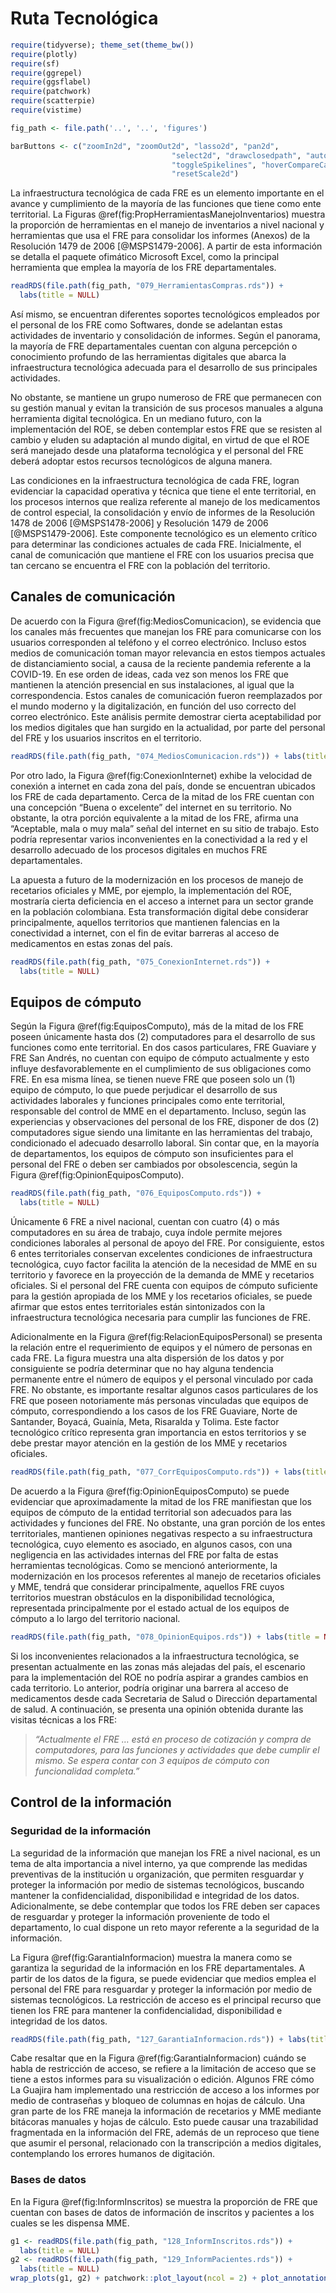 # Ruta Tecnológica

```r
require(tidyverse); theme_set(theme_bw())
require(plotly)
require(sf)
require(ggrepel)
require(ggsflabel)
require(patchwork)
require(scatterpie)
require(vistime)

fig_path <- file.path('..', '..', 'figures')

barButtons <- c("zoomIn2d", "zoomOut2d", "lasso2d", "pan2d", 
                                    "select2d", "drawclosedpath", "autoScale2d", "zoom2", 
                                    "toggleSpikelines", "hoverCompareCartesian", "hoverClosestCartesian", 
                                    "resetScale2d")
```

\maxdeadcycles=1000

La infraestructura tecnológica de cada FRE es un elemento importante en el avance y cumplimiento de la mayoría de las funciones que tiene como ente territorial. La Figuras \@ref(fig:PropHerramientasManejoInventarios) muestra la proporción de herramientas en el manejo de inventarios a nivel nacional y herramientas que usa el FRE para consolidar los informes (Anexos) de la Resolución 1479 de 2006 [@MSPS1479-2006]. A partir de esta información se detalla el paquete ofimático Microsoft Excel, como la principal herramienta que emplea la mayoría de los FRE departamentales.

```r
readRDS(file.path(fig_path, "079_HerramientasCompras.rds")) +
  labs(title = NULL)
```

Así mismo, se encuentran diferentes soportes tecnológicos empleados por el personal de los FRE como Softwares, donde se adelantan estas actividades de inventario y consolidación de informes. Según el panorama, la mayoría de FRE departamentales cuentan con alguna percepción o conocimiento profundo de las herramientas digitales que abarca la infraestructura tecnológica adecuada para el desarrollo de sus principales actividades.

No obstante, se mantiene un grupo numeroso de FRE que permanecen con su gestión manual y evitan la transición de sus procesos manuales a alguna herramienta digital tecnológica. En un mediano futuro, con la implementación del ROE, se deben contemplar estos FRE que se resisten al cambio y eluden su adaptación al mundo digital, en virtud de que el ROE será manejado desde una plataforma tecnológica y el personal del FRE deberá adoptar estos recursos tecnológicos de alguna manera.

Las condiciones en la infraestructura tecnológica de cada FRE, logran evidenciar la capacidad operativa y técnica que tiene el ente territorial, en los procesos internos que realiza referente al manejo de los medicamentos de control especial, la consolidación y envío de informes de la Resolución 1478 de 2006 [@MSPS1478-2006] y Resolución 1479 de 2006 [@MSPS1479-2006]. Este componente tecnológico es un elemento crítico para determinar las condiciones actuales de cada FRE. Inicialmente, el canal de comunicación que mantiene el FRE con los usuarios precisa que tan cercano se encuentra el FRE con la población del territorio.

## Canales de comunicación

De acuerdo con la Figura \@ref(fig:MediosComunicacion), se evidencia que los canales más frecuentes que manejan los FRE para comunicarse con los usuarios corresponden al teléfono y el correo electrónico. Incluso estos medios de comunicación toman mayor relevancia en estos tiempos actuales de distanciamiento social, a causa de la reciente pandemia referente a la COVID-19. En ese orden de ideas, cada vez son menos los FRE que mantienen la atención presencial en sus instalaciones, al igual que la correspondencia. Estos canales de comunicación fueron reemplazados por el mundo moderno y la digitalización, en función del uso correcto del correo electrónico. Este análisis permite demostrar cierta aceptabilidad por los medios digitales que han surgido en la actualidad, por parte del personal del FRE y los usuarios inscritos en el territorio.

```r
readRDS(file.path(fig_path, "074_MediosComunicacion.rds")) + labs(title = NULL)
```

Por otro lado, la Figura \@ref(fig:ConexionInternet) exhibe la velocidad de conexión a internet en cada zona del país, donde se encuentran ubicados los FRE de cada departamento. Cerca de la mitad de los FRE cuentan con una concepción “Buena o excelente” del internet en su territorio. No obstante, la otra porción equivalente a la mitad de los FRE, afirma una “Aceptable, mala o muy mala” señal del internet en su sitio de trabajo. Esto podría representar varios inconvenientes en la conectividad a la red y el desarrollo adecuado de los procesos digitales en muchos FRE departamentales.

La apuesta a futuro de la modernización en los procesos de manejo de recetarios oficiales y MME, por ejemplo, la implementación del ROE, mostraría cierta deficiencia en el acceso a internet para un sector grande en la población colombiana. Esta transformación digital debe considerar principalmente, aquellos territorios que mantienen falencias en la conectividad a internet, con el fin de evitar barreras al acceso de medicamentos en estas zonas del país.

```r
readRDS(file.path(fig_path, "075_ConexionInternet.rds")) + 
  labs(title = NULL)
```

## Equipos de cómputo

Según la Figura \@ref(fig:EquiposComputo), más de la mitad de los FRE poseen únicamente hasta dos (2) computadores para el desarrollo de sus funciones como ente territorial. En dos casos particulares, FRE Guaviare y FRE San Andrés, no cuentan con equipo de cómputo actualmente y esto influye desfavorablemente en el cumplimiento de sus obligaciones como FRE. En esa misma línea, se tienen nueve FRE que poseen solo un (1) equipo de cómputo, lo que puede perjudicar el desarrollo de sus actividades laborales y funciones principales como ente territorial, responsable del control de MME en el departamento. Incluso, según las experiencias y observaciones del personal de los FRE, disponer de dos (2) computadores sigue siendo una limitante en las herramientas del trabajo, condicionado el adecuado desarrollo laboral. Sin contar que, en la mayoría de departamentos, los equipos de cómputo son insuficientes para el personal del FRE o deben ser cambiados por obsolescencia, según la Figura \@ref(fig:OpinionEquiposComputo).

```r
readRDS(file.path(fig_path, "076_EquiposComputo.rds")) + 
  labs(title = NULL)
```

Únicamente 6 FRE a nivel nacional, cuentan con cuatro (4) o más computadores en su área de trabajo, cuya índole permite mejores condiciones laborales al personal de apoyo del FRE. Por consiguiente, estos 6 entes territoriales conservan excelentes condiciones de infraestructura tecnológica, cuyo factor facilita la atención de la necesidad de MME en su territorio y favorece en la proyección de la demanda de MME y recetarios oficiales. Si el personal del FRE cuenta con equipos de cómputo suficiente para la gestión apropiada de los MME y los recetarios oficiales, se puede afirmar que estos entes territoriales están sintonizados con la infraestructura tecnológica necesaria para cumplir las funciones de FRE.

Adicionalmente en la Figura \@ref(fig:RelacionEquiposPersonal) se presenta la relación entre el requerimiento de equipos y el número de personas en cada FRE. La figura muestra una alta dispersión de los datos y por consiguiente se podría determinar que no hay alguna tendencia permanente entre el número de equipos y el personal vinculado por cada FRE. No obstante, es importante resaltar algunos casos particulares de los FRE que poseen notoriamente más personas vinculadas que equipos de cómputo, correspondiendo a los casos de los FRE Guaviare, Norte de Santander, Boyacá, Guainía, Meta, Risaralda y Tolima. Este factor tecnológico crítico representa gran importancia en estos territorios y se debe prestar mayor atención en la gestión de los MME y recetarios oficiales. 

```r
readRDS(file.path(fig_path, "077_CorrEquiposComputo.rds")) + labs(title = NULL)
```

De acuerdo a la Figura \@ref(fig:OpinionEquiposComputo) se puede evidenciar que aproximadamente la mitad de los FRE manifiestan que los equipos de cómputo de la entidad territorial son adecuados para las actividades y funciones del FRE. No obstante, una gran porción de los entes territoriales, mantienen opiniones negativas respecto a su infraestructura tecnológica, cuyo elemento es asociado, en algunos casos, con una negligencia en las actividades internas del FRE por falta de estas herramientas tecnológicas. Como se mencionó anteriormente, la modernización en los procesos referentes al manejo de recetarios oficiales y MME, tendrá que considerar principalmente, aquellos FRE cuyos territorios muestran obstáculos en la disponibilidad tecnológica, representada principalmente por el estado actual de los equipos de cómputo a lo largo del territorio nacional.

```r
readRDS(file.path(fig_path, "078_OpinionEquipos.rds")) + labs(title = NULL)
```

Si los inconvenientes relacionados a la infraestructura tecnológica, se presentan actualmente en las zonas más alejadas del país, el escenario para la implementación del ROE no podría aspirar a grandes cambios en cada territorio. Lo anterior, podría originar una barrera al acceso de medicamentos desde cada Secretaria de Salud o Dirección departamental de salud. A continuación, se presenta una opinión obtenida durante las visitas técnicas a los FRE:

> *"Actualmente el FRE ... está en proceso de cotización y compra de computadores, para las funciones y actividades que debe cumplir el mismo. Se espera contar con 3 equipos de cómputo con funcionalidad completa."*

## Control de la información 

### Seguridad de la información

La seguridad de la información que manejan los FRE a nivel nacional, es un tema de alta importancia a nivel interno, ya que comprende las medidas preventivas de la institución u organización, que permiten resguardar y proteger la información por medio de sistemas tecnológicos, buscando mantener la confidencialidad, disponibilidad e integridad de los datos. Adicionalmente, se debe contemplar que todos los FRE deben ser capaces de resguardar y proteger la información proveniente de todo el departamento, lo cual dispone un reto mayor referente a la seguridad de la información.

La Figura \@ref(fig:GarantiaInformacion) muestra la manera como se garantiza la seguridad de la información en los FRE departamentales. A partir de los datos de la figura, se puede evidenciar que medios emplea el personal del FRE para resguardar y proteger la información por medio de sistemas tecnológicos.  La restricción de acceso es el principal recurso que tienen los FRE para mantener la confidencialidad, disponibilidad e integridad de los datos.

```r
readRDS(file.path(fig_path, "127_GarantiaInformacion.rds")) + labs(title = NULL)
```

Cabe resaltar que en la Figura \@ref(fig:GarantiaInformacion) cuándo se habla de restricción de acceso, se refiere a la limitación de acceso que se tiene a estos informes para su visualización o edición. Algunos FRE cómo La Guajira ham implementado una restricción de acceso a los informes por medio de contraseñas y bloqueo de columnas en hojas de cálculo. Una gran parte de los FRE maneja la información de recetarios y MME mediante bitácoras manuales y hojas de cálculo. Esto puede causar una trazabilidad fragmentada en la información del FRE, además de un reproceso que tiene que asumir el personal, relacionado con la transcripción a medios digitales, contemplando los errores humanos de digitación.

### Bases de datos

En la Figura \@ref(fig:InformInscritos) se muestra la proporción de FRE que cuentan con bases de datos de información de inscritos y pacientes a los cuales se les dispensa MME.

```r
g1 <- readRDS(file.path(fig_path, "128_InformInscritos.rds")) + 
  labs(title = NULL)
g2 <- readRDS(file.path(fig_path, "129_InformPacientes.rds")) + 
  labs(title = NULL)
wrap_plots(g1, g2) + patchwork::plot_layout(ncol = 2) + plot_annotation(tag_level = 'A')
```

<!-- ```{r InformPacientes, echo=FALSE, warning=FALSE, fig.cap='Proporción de FRE que cuenta con una ', fig.width=6, fig.height=4, fig.topcaption=TRUE, out.width="85%"} -->
<!-- ``` -->

<!-- La pregunta a la cual se refiere la Figura \@ref(fig:InstitucionesAdicionales) se trata de las instituciones que realizan ventas de MME a pacientes, no la entiendo muy bien!!!!. -->

<!-- Analizando algunas otras circunstancias por las cuáles los FRE no realizan los informes a tiempo, podría también estar relacionada con un retraso en la entrega de los informes por parte de las instituciones al FRE, en la gráfica AB, es claro que 23 de los 30 FRE solo se quedan en un llamado de atención en caso de incuplimiento en las fechas de entrega de informes de consumo, esto ya está mucho más relacionado con la forma en la que el área de IVC de cada departamento realiza procesos administrativos o medidas sancionatorias a las instituciones que no hacen entrega de estos documentos, pues si el seguimiento que se hace por parte del FRE es débil, esto puede repercutir en el comportamiento de las instituciones hacía el FRE, pero este es un asunto gobernanza e institucionalidad que es potestad de cada ente territorial tratar. -->
